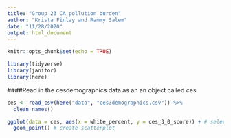 ```yaml
---
title: "Group 23 CA pollution burden"
author: "Krista Finlay and Rammy Salem"
date: "11/28/2020"
output: html_document
---
```


```r
knitr::opts_chunk$set(echo = TRUE)

library(tidyverse)
library(janitor)
library(here)
```

####Read in the cesdemographics data as an an object called ces

```r
ces <- read_csv(here("data", "ces3demographics.csv")) %>% 
  clean_names()
```

```r
ggplot(data = ces, aes(x = white_percent, y = ces_3_0_score)) + # select x- and y-axis variables
  geom_point() # create scatterplot
```


